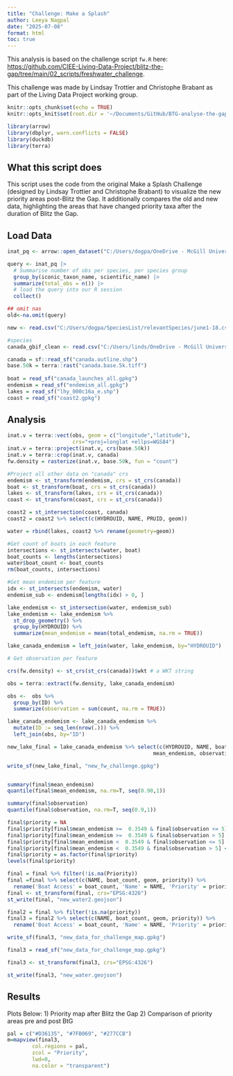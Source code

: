 ```yaml
---
title: "Challenge: Make a Splash"
author: Leeya Nagpal
date: "2025-07-08"
format: html
toc: true
---
```


This analysis is based on the challenge script `fw.R` here: [https://github.com/CIEE-Living-Data-Project/blitz-the-gap/tree/main/02_scripts/freshwater_challenge](https://github.com/CIEE-Living-Data-Project/blitz-the-gap/tree/main/02_scripts/freshwater_challenge).

This challenge was made by Lindsay Trottier and Christophe Brabant as part of the Living Data Project working group.

```r
knitr::opts_chunk$set(echo = TRUE)
knitr::opts_knit$set(root.dir = '~/Documents/GitHub/BTG-analyse-the-gap/')

library(arrow)
library(dbplyr, warn.conflicts = FALSE)
library(duckdb)
library(terra)

```

## What this script does

This script uses the code from the original Make a Splash Challenge (designed by Lindsay Trottier and Christophe Brabant) to visualize the new priority areas post-Blitz the Gap. It additionally compares the old and new data, highlighting the areas that have changed priority taxa after the duration of Blitz the Gap.

## Load Data
```r

inat_pq <- arrow::open_dataset("C:/Users/dogpa/OneDrive - McGill University/Laura's Lab_Group - inat-canada/iNat_non_sensitive_data_Jan2025.parquet")

query <- inat_pq |> 
  # Summarise number of obs per species, per species group
  group_by(iconic_taxon_name, scientific_name) |>
  summarize(total_obs = n()) |> 
  # load the query into our R session
  collect()

## omit nas
old<-na.omit(query)

new <- read.csv("C:/Users/dogpa/SpeciesList/relevantSpecies/june1-18.csv")

#species
canada_gbif_clean <- read.csv("C:/Users/linds/OneDrive - McGill University/LivingData_Blitz/can_gbif_names.csv")

canada = sf::read_sf("canada.outline.shp")
base.50k = terra::rast("canada.base.5k.tiff")
 
boat = read_sf("canada_launches_all.gpkg")
endemism = read_sf("endemism_all.gpkg")
lakes = read_sf("lhy_000c16a_e.shp")
coast = read_sf("coast2.gpkg")


```

## Analysis

```r

inat.v = terra::vect(obs, geom = c("longitude","latitude"),
                     crs="+proj=longlat +ellps=WGS84")
inat.v = terra::project(inat.v, crs(base.50k))
inat.v = terra::crop(inat.v, canada)
fw.density = rasterize(inat.v, base.50k, fun = "count")

#Project all other data on "canada" crs
endemism <- st_transform(endemism, crs = st_crs(canada))
boat <- st_transform(boat, crs = st_crs(canada))
lakes <- st_transform(lakes, crs = st_crs(canada)) 
coast <- st_transform(coast, crs = st_crs(canada))

coast2 = st_intersection(coast, canada)
coast2 = coast2 %>% select(c(HYDROUID, NAME, PRUID, geom))

water = rbind(lakes, coast2 %>% rename(geometry=geom))

#Get count of boats in each feature
intersections <- st_intersects(water, boat) 
boat_counts <- lengths(intersections)  
water$boat_count <- boat_counts
rm(boat_counts, intersections)

#Get mean endemism per feature
idx <- st_intersects(endemism, water)
endemism_sub <- endemism[lengths(idx) > 0, ]

lake_endemism <- st_intersection(water, endemism_sub)
lake_endemism <- lake_endemism %>%
  st_drop_geometry() %>%
  group_by(HYDROUID) %>%
  summarize(mean_endemism = mean(total_endemism, na.rm = TRUE))

lake_canada_endemism = left_join(water, lake_endemism, by="HYDROUID")

# Get observation per feature

crs(fw.density) <- st_crs(st_crs(canada))$wkt # a WKT string

obs = terra::extract(fw.density, lake_canada_endemism)

obs <-  obs %>% 
  group_by(ID) %>% 
  summarize(observation = sum(count, na.rm = TRUE))

lake_canada_endemism <- lake_canada_endemism %>%
  mutate(ID := seq_len(nrow(.))) %>%
  left_join(obs, by="ID")

new_lake_final = lake_canada_endemism %>% select(c(HYDROUID, NAME, boat_count,
                                               mean_endemism, observation))

write_sf(new_lake_final, "new_fw_challenge.gpkg")


summary(final$mean_endemism)
quantile(final$mean_endemism, na.rm=T, seq(0.90,1))

summary(final$observation)
quantile(final$observation, na.rm=T, seq(0.9,1))

final$priority = NA
final$priority[final$mean_endemism >=  0.3549 & final$observation <= 5] <- 1
final$priority[final$mean_endemism >=  0.3549 & final$observation > 5] <- 2
final$priority[final$mean_endemism <  0.3549 & final$observation <= 5] <-3
final$priority[final$mean_endemism <  0.3549 & final$observation > 5] <- 4
final$priority = as.factor(final$priority)
levels(final$priority)

final = final %>% filter(!is.na(Priority))
final =final %>% select(c(NAME, boat_count, geom, priority)) %>%
  rename('Boat Access' = boat_count, 'Name' = NAME, 'Priority' = priority) 
final <- st_transform(final, crs="EPSG:4326")
st_write(final, "new_water2.geojson")

final2 = final %>% filter(!is.na(priority))
final3 = final2 %>% select(c(NAME, boat_count, geom, priority)) %>%
  rename('Boat Access' = boat_count, 'Name' = NAME, 'Priority' = priority) 

write_sf(final3, "new_data_for_challenge_map.gpkg")

final3 = read_sf("new_data_for_challenge_map.gpkg")

final3 <- st_transform(final3, crs="EPSG:4326")

st_write(final3, "new_water.geojson")


```

## Results

Plots Below:
1) Priority map after Blitz the Gap
2) Comparison of priority areas pre and post BtG
```r

pal = c("#D36135", "#7FB069", "#277CCB")
m=mapview(final3, 
        col.regions = pal,
        zcol = "Priority", 
        lwd=0,
        na.color = "transparent") 

```


